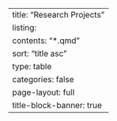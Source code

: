 ---
title: "Research Projects"
listing:
  contents: "*.qmd"
  sort: "title asc"
  type: table
  categories: false
page-layout: full
title-block-banner: true
---